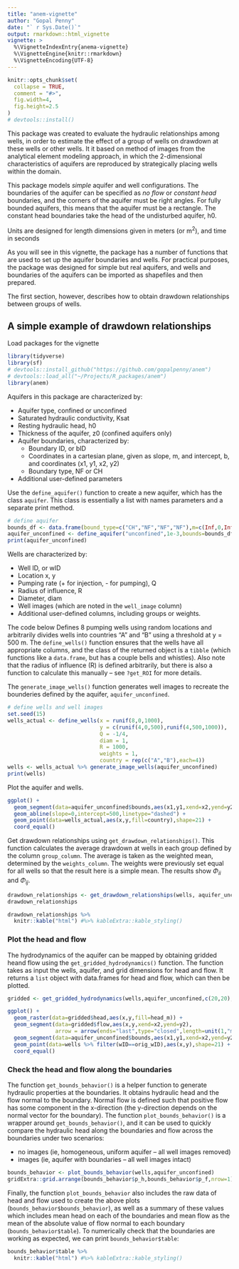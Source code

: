 ```yaml
---
title: "anem-vignette"
author: "Gopal Penny"
date: "` r Sys.Date()`"
output: rmarkdown::html_vignette
vignette: >
  %\VignetteIndexEntry{anema-vignette}
  %\VignetteEngine{knitr::rmarkdown}
  %\VignetteEncoding{UTF-8}
---
```


```r
knitr::opts_chunk$set(
  collapse = TRUE,
  comment = "#>",
  fig.width=4, 
  fig.height=2.5
)
# devtools::install()
```

This package was created to evaluate the hydraulic relationships among wells, in order to estimate the effect of a group of wells on drawdown at these wells or other wells. It it based on method of images from the analytical element modeling approach, in which the 2-dimensional characteristics of aquifers are reproduced by strategically placing wells within the domain.

This package models *simple* aquifer and well configurations. The boundaries of the aquifer can be specified as *no flow* or *constant head* boundaries, and the corners of the aquifer must be right angles. For fully bounded aquifers, this means that the aquifer must be a rectangle. The constant head boundaries take the head of the undisturbed aquifer, h0.

Units are designed for length dimensions given in meters (or m^2^), and time in seconds

As you will see in this vignette, the package has a number of functions that are used to set up the aquifer boundaries and wells. For practical purposes, the package was designed for simple but real aquifers, and wells and boundaries of the aquifers can be imported as shapefiles and then prepared. 

The first section, however, describes how to obtain drawdown relationships between groups of wells.

## A simple example of drawdown relationships

Load packages for the vignette

```r
library(tidyverse)
library(sf)
# devtools::install_github("https://github.com/gopalpenny/anem")
# devtools::load_all("~/Projects/R_packages/anem")
library(anem)
```

Aquifers in this package are characterized by:

* Aquifer type, confined or unconfined
* Saturated hydraulic conductivity, Ksat
* Resting hydraulic head, h0
* Thickness of the aquifer, z0 (confined aquifers only)
* Aquifer boundaries, characterized by:
  + Boundary ID, or bID
  + Coordinates in a cartesian plane, given as slope, m, and intercept, b, and coordinates (x1, y1, x2, y2)
  + Boundary type, NF or CH
* Additional user-defined parameters

Use the `define_aquifer()` function to create a new aquifer, which has the class `aquifer`. This class is essentially a list with names parameters and a separate print method.

```r
# define aquifer
bounds_df <- data.frame(bound_type=c("CH","NF","NF","NF"),m=c(Inf,0,Inf,0),b=c(0,1000,1000,0))
aquifer_unconfined <- define_aquifer("unconfined",1e-3,bounds=bounds_df,h0=100)
print(aquifer_unconfined)
```

Wells are characterized by:

* Well ID, or wID
* Location x, y
* Pumping rate (+ for injection, - for pumping), Q
* Radius of influence, R
* Diameter, diam
* Well images (which are noted in the `well_image` column)
* Additional user-defined columns, including groups or weights.

The code below Defines 8 pumping wells using random locations and arbitrarily divides wells into countries "A" and "B" using a threshold at y = 500 m. The `define_wells()` function ensures that the wells have all appropriate columns, and the class of the returned object is a `tibble` (which functions like a `data.frame`, but has a couple bells and whistles). Also note that the radius of influence (R) is defined arbitrarily, but there is also a function to calculate this manually -- see `?get_ROI` for more details.

The `generate_image_wells()` function generates well images to recreate the bounderies defined by the aquifer, `aquifer_unconfined`.

```r
# define wells and well images
set.seed(15)
wells_actual <- define_wells(x = runif(8,0,1000),
                             y = c(runif(4,0,500),runif(4,500,1000)),
                             Q = -1/4,
                             diam = 1,
                             R = 1000,
                             weights = 1,
                             country = rep(c("A","B"),each=4))
wells <- wells_actual %>% generate_image_wells(aquifer_unconfined)
print(wells)
```

Plot the aquifer and wells.

```r
ggplot() +
  geom_segment(data=aquifer_unconfined$bounds,aes(x1,y1,xend=x2,yend=y2,color=bound_type)) +
  geom_abline(slope=0,intercept=500,linetype="dashed") +
  geom_point(data=wells_actual,aes(x,y,fill=country),shape=21) +
  coord_equal()
```

Get drawdown relationships using `get_drawdown_relationships()`. This function calculates the average drawdown at wells in each group defined by the column `group_column`. The average is taken as the weighted mean, determined by the `weights_column`. The weights were previously set equal for all wells so that the result here is a simple mean. The results show $\Phi_{ii}$ and $\Phi_{ij}$.

```r
drawdown_relationships <- get_drawdown_relationships(wells, aquifer_unconfined, group_column=country, weights_column=weights)
drawdown_relationships
```

```r
drawdown_relationships %>% 
  knitr::kable("html") #%>% kableExtra::kable_styling()
```

### Plot the head and flow

The hydrodynamics of the aquifer can be mapped by obtaining gridded heand flow using the `get_gridded_hydrodynamics()` function. The function takes as input the wells, aquifer, and grid dimensions for head and flow. It returns a `list` object with data.frames for head and flow, which can then be plotted.

```r
gridded <- get_gridded_hydrodynamics(wells,aquifer_unconfined,c(20,20),c(8,8))

ggplot() +
  geom_raster(data=gridded$head,aes(x,y,fill=head_m)) +
  geom_segment(data=gridded$flow,aes(x,y,xend=x2,yend=y2),
               arrow = arrow(ends="last",type="closed",length=unit(1,"mm")),color="black") +
  geom_segment(data=aquifer_unconfined$bounds,aes(x1,y1,xend=x2,yend=y2,color=bound_type)) +
  geom_point(data=wells %>% filter(wID==orig_wID),aes(x,y),shape=21) +
  coord_equal()
```

### Check the head and flow along the boundaries

The function `get_bounds_behavior()` is a helper function to generate hydraulic properties at the boundaries. It obtains hydraulic head and the flow normal to the boundary. Normal flow is defined such that positive flow has some component in the x-direction (the y-direction depends on the normal vector for the boundary). The function `plot_bounds_behavior()` is a wrapper around `get_bounds_behavior()`, and it can be used to quickly compare the hydraulic head along the boundaries and flow across the boundaries under two scenarios: 

* no images (ie, homogeneous, uniform aquifer -- all well images removed)
* images (ie, aquifer with boundaries -- all well images intact)

```r
bounds_behavior <- plot_bounds_behavior(wells,aquifer_unconfined)
gridExtra::grid.arrange(bounds_behavior$p_h,bounds_behavior$p_f,nrow=1)
```

Finally, the function `plot_bounds_behavior` also includes the raw data of head and flow used to create the above plots (`bounds_behavior$bounds_behavior`), as well as a summary of these values which includes mean head on each of the boundaries and mean flow as the mean of the absolute value of flow normal to each boundary (`bounds_behavior$table`). To numerically check that the boundaries are working as expected, we can print `bounds_behavior$table`:

```r
bounds_behavior$table %>% 
  knitr::kable("html") #%>% kableExtra::kable_styling()
```

